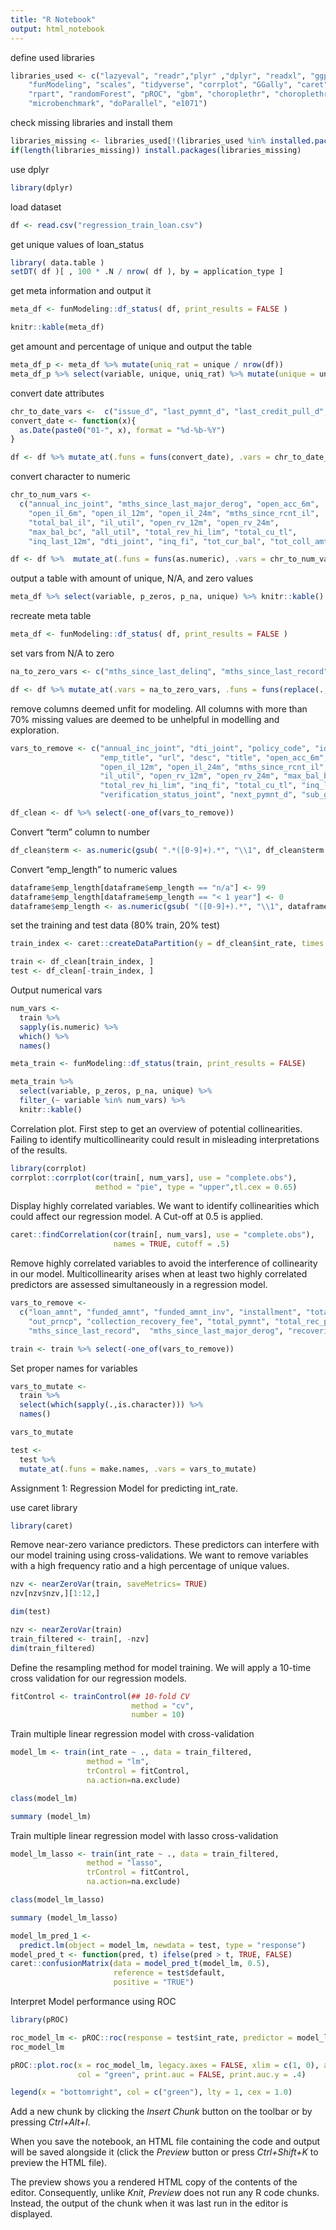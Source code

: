 ```yaml
---
title: "R Notebook"
output: html_notebook
---
```


define used libraries
```r
libraries_used <- c("lazyeval", "readr","plyr" ,"dplyr", "readxl", "ggplot2", 
    "funModeling", "scales", "tidyverse", "corrplot", "GGally", "caret",
    "rpart", "randomForest", "pROC", "gbm", "choroplethr", "choroplethrMaps",
    "microbenchmark", "doParallel", "e1071")
```

check missing libraries and install them

```r
libraries_missing <- libraries_used[!(libraries_used %in% installed.packages()[,"Package"])]
if(length(libraries_missing)) install.packages(libraries_missing)
```

use dplyr
```r
library(dplyr)
```

load dataset
```r
df <- read.csv("regression_train_loan.csv")
```

get unique values of loan_status
```r
library( data.table )
setDT( df )[ , 100 * .N / nrow( df ), by = application_type ]
```


get meta information and output it
```r
meta_df <- funModeling::df_status( df, print_results = FALSE )

knitr::kable(meta_df)
```

get amount and percentage of unique and output the table
```r
meta_df_p <- meta_df %>% mutate(uniq_rat = unique / nrow(df))
meta_df_p %>% select(variable, unique, uniq_rat) %>% mutate(unique = unique, uniq_rat = scales::percent(uniq_rat)) %>% knitr::kable()
```

convert date attributes
```r
chr_to_date_vars <-  c("issue_d", "last_pymnt_d", "last_credit_pull_d", "next_pymnt_d", "earliest_cr_line", "next_pymnt_d")
convert_date <- function(x){
  as.Date(paste0("01-", x), format = "%d-%b-%Y")
}

df <- df %>% mutate_at(.funs = funs(convert_date), .vars = chr_to_date_vars)
```
convert character to numeric

```r
chr_to_num_vars <- 
  c("annual_inc_joint", "mths_since_last_major_derog", "open_acc_6m",
    "open_il_6m", "open_il_12m", "open_il_24m", "mths_since_rcnt_il",
    "total_bal_il", "il_util", "open_rv_12m", "open_rv_24m",
    "max_bal_bc", "all_util", "total_rev_hi_lim", "total_cu_tl",
    "inq_last_12m", "dti_joint", "inq_fi", "tot_cur_bal", "tot_coll_amt", "int_rate")

df <- df %>%  mutate_at(.funs = funs(as.numeric), .vars = chr_to_num_vars)
```

output a table with amount of unique, N/A, and zero values
```r
meta_df %>% select(variable, p_zeros, p_na, unique) %>% knitr::kable()
```

recreate meta table
```r
meta_df <- funModeling::df_status( df, print_results = FALSE )
```

set vars from N/A to zero
```r
na_to_zero_vars <- c("mths_since_last_delinq", "mths_since_last_record", "mths_since_last_major_derog")

df <- df %>% mutate_at(.vars = na_to_zero_vars, .funs = funs(replace(., is.na(.), 0)))
```

remove columns deemed unfit for modeling. All columns with more than 70% missing values are deemed to be unhelpful in modelling and exploration.
```r
vars_to_remove <- c("annual_inc_joint", "dti_joint", "policy_code", "id", "member_id",
                    "emp_title", "url", "desc", "title", "open_acc_6m", "open_il_6m", 
                    "open_il_12m", "open_il_24m", "mths_since_rcnt_il", "total_bal_il", 
                    "il_util", "open_rv_12m", "open_rv_24m", "max_bal_bc", "all_util",
                    "total_rev_hi_lim", "inq_fi", "total_cu_tl", "inq_last_12m",
                    "verification_status_joint", "next_pymnt_d", "sub_grade", "X", "zip_code", "application_type")

df_clean <- df %>% select(-one_of(vars_to_remove))
```

Convert "term" column to number
```r
df_clean$term <- as.numeric(gsub( ".*([0-9]+).*", "\\1", df_clean$term ))
```

Convert "emp_length" to numeric values
```r
dataframe$emp_length[dataframe$emp_length == "n/a"] <- 99
dataframe$emp_length[dataframe$emp_length == "< 1 year"] <- 0
dataframe$emp_length <- as.numeric(gsub( "([0-9]+).*", "\\1", dataframe$emp_length ))
```

set the training and test data (80% train, 20% test)
```r
train_index <- caret::createDataPartition(y = df_clean$int_rate, times = 1, p = .8, list = FALSE)

train <- df_clean[train_index, ]
test <- df_clean[-train_index, ]
```

Output numerical vars
```r
num_vars <- 
  train %>% 
  sapply(is.numeric) %>% 
  which() %>% 
  names()

meta_train <- funModeling::df_status(train, print_results = FALSE)

meta_train %>%
  select(variable, p_zeros, p_na, unique) %>%
  filter_(~ variable %in% num_vars) %>%
  knitr::kable()

```

Correlation plot. First step to get an overview of potential collinearities. Failing to identify multicollinearity could result in misleading interpretations of the results.
```r
library(corrplot)
corrplot::corrplot(cor(train[, num_vars], use = "complete.obs"), 
                   method = "pie", type = "upper",tl.cex = 0.65)
```
Display highly correlated variables. We want to identify collinearities which could affect our regression model. A Cut-off at 0.5 is applied.

```r
caret::findCorrelation(cor(train[, num_vars], use = "complete.obs"), 
                       names = TRUE, cutoff = .5)
```

Remove highly correlated variables to avoid the interference of collinearity in our model.  Multicollinearity arises when at least two highly correlated predictors are assessed simultaneously in a regression model.
```r
vars_to_remove <- 
  c("loan_amnt", "funded_amnt", "funded_amnt_inv", "installment", "total_pymnt_inv", 
    "out_prncp", "collection_recovery_fee", "total_pymnt", "total_rec_prncp", "out_prncp", "total_acc",
    "mths_since_last_record",  "mths_since_last_major_derog", "recoveries")

train <- train %>% select(-one_of(vars_to_remove))

```

Set proper names for variables
```r
vars_to_mutate <-
  train %>%
  select(which(sapply(.,is.character))) %>%
  names()

vars_to_mutate

test <-
  test %>%
  mutate_at(.funs = make.names, .vars = vars_to_mutate)
```

Assignment 1: Regression Model for predicting int_rate.

use caret library
```r
library(caret)
```

Remove near-zero variance predictors. These predictors can interfere with our model training using cross-validations. We want to remove variables with a high frequency ratio and a high percentage of unique values.
```r
nzv <- nearZeroVar(train, saveMetrics= TRUE)
nzv[nzv$nzv,][1:12,]

dim(test)

nzv <- nearZeroVar(train)
train_filtered <- train[, -nzv]
dim(train_filtered)


```

Define the resampling method for model training. We will apply a 10-time cross validation for our regression models. 
```r

fitControl <- trainControl(## 10-fold CV
                           method = "cv",
                           number = 10)
```

Train multiple linear regression model with cross-validation
```r


model_lm <- train(int_rate ~ ., data = train_filtered, 
                 method = "lm",
                 trControl = fitControl,
                 na.action=na.exclude)

class(model_lm)

summary (model_lm)
```
Train multiple linear regression model with lasso cross-validation
```r
model_lm_lasso <- train(int_rate ~ ., data = train_filtered, 
                 method = "lasso",
                 trControl = fitControl,
                 na.action=na.exclude)

class(model_lm_lasso)

summary (model_lm_lasso)
```


```r
model_lm_pred_1 <- 
  predict.lm(object = model_lm, newdata = test, type = "response")
model_pred_t <- function(pred, t) ifelse(pred > t, TRUE, FALSE)
caret::confusionMatrix(data = model_pred_t(model_lm, 0.5), 
                       reference = test$default,
                       positive = "TRUE")
```



Interpret Model performance using ROC
```r
library(pROC)

roc_model_lm <- pROC::roc(response = test$int_rate, predictor = model_lm)
roc_model_lm

pROC::plot.roc(x = roc_model_lm, legacy.axes = FALSE, xlim = c(1, 0), asp = NA,
               col = "green", print.auc = FALSE, print.auc.y = .4)

legend(x = "bottomright", col = c("green"), lty = 1, cex = 1.0)
```


Add a new chunk by clicking the *Insert Chunk* button on the toolbar or by pressing *Ctrl+Alt+I*.

When you save the notebook, an HTML file containing the code and output will be saved alongside it (click the *Preview* button or press *Ctrl+Shift+K* to preview the HTML file).

The preview shows you a rendered HTML copy of the contents of the editor. Consequently, unlike *Knit*, *Preview* does not run any R code chunks. Instead, the output of the chunk when it was last run in the editor is displayed.
